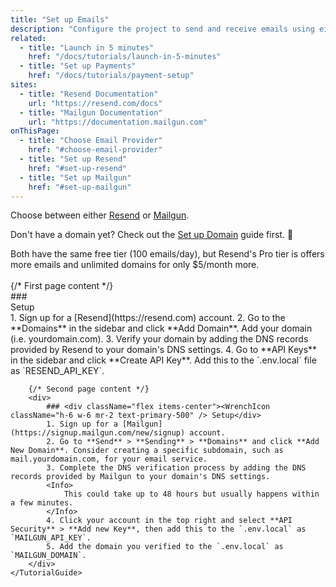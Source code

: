 ```yaml
---
title: "Set up Emails"
description: "Configure the project to send and receive emails using either Resend or Mailgun."
related:
  - title: "Launch in 5 minutes"
    href: "/docs/tutorials/launch-in-5-minutes"
  - title: "Set up Payments"
    href: "/docs/tutorials/payment-setup"
sites:
  - title: "Resend Documentation"
    url: "https://resend.com/docs"
  - title: "Mailgun Documentation"
    url: "https://documentation.mailgun.com"
onThisPage:
  - title: "Choose Email Provider"
    href: "#choose-email-provider"
  - title: "Set up Resend"
    href: "#set-up-resend"
  - title: "Set up Mailgun"
    href: "#set-up-mailgun"
---
```


<Divider />

Choose between either [Resend](https://resend.com) or [Mailgun](https://www.mailgun.com).

Don't have a domain yet? Check out the [Set up Domain](/docs/tutorials/domain-setup) guide first. 🔗


<Tip>
    Both have the same free tier (100 emails/day), but Resend's Pro tier is offers more emails and unlimited domains for only $5/month more.
</Tip>

<br />
<br />

<div className="flex items-center">
    <TutorialGuide
        options={[
            { name: 'Resend', value: 'resend', image: '/logos/resend.png' },
            { name: 'Mailgun', value: 'mailgun', image: '/logos/mailgun.png' },
        ]}
    >
        {/* First page content */}
        <div>
            ### <div className="flex items-center"><WrenchIcon className="h-6 w-6 mr-2 text-primary-500" /> Setup</div>
            1. Sign up for a [Resend](https://resend.com) account.
            2. Go to the **Domains** in the sidebar and click **Add Domain**. Add your domain (i.e. yourdomain.com).
            3. Verify your domain by adding the DNS records provided by Resend to your domain's DNS settings.
            4. Go to **API Keys** in the sidebar and click **Create API Key**. Add this to the `.env.local` file as `RESEND_API_KEY`.
        </div>

        {/* Second page content */}
        <div>
            ### <div className="flex items-center"><WrenchIcon className="h-6 w-6 mr-2 text-primary-500" /> Setup</div>
            1. Sign up for a [Mailgun](https://signup.mailgun.com/new/signup) account.
            2. Go to **Send** > **Sending** > **Domains** and click **Add New Domain**. Consider creating a specific subdomain, such as mail.yourdomain.com, for your email service.
            3. Complete the DNS verification process by adding the DNS records provided by Mailgun to your domain's DNS settings.
            <Info>
                This could take up to 48 hours but usually happens within a few minutes.
            </Info>
            4. Click your account in the top right and select **API Security** > **Add new Key**, then add this to the `.env.local` as `MAILGUN_API_KEY`.
            5. Add the domain you verified to the `.env.local` as `MAILGUN_DOMAIN`.
        </div>
    </TutorialGuide>
</div>

<br />
<br />

